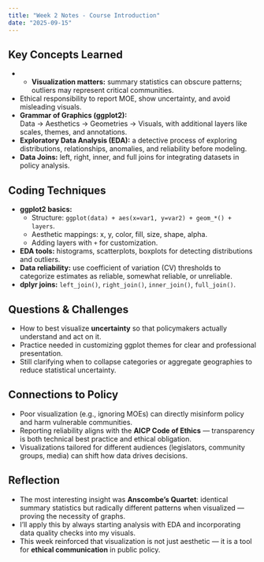 ```yaml
---
title: "Week 2 Notes - Course Introduction"
date: "2025-09-15"
---
```


## Key Concepts Learned
- - **Visualization matters:** summary statistics can obscure patterns; outliers may represent critical communities.  
- Ethical responsibility to report MOE, show uncertainty, and avoid misleading visuals.  
- **Grammar of Graphics (ggplot2):**  
  Data → Aesthetics → Geometries → Visuals, with additional layers like scales, themes, and annotations.  
- **Exploratory Data Analysis (EDA):** a detective process of exploring distributions, relationships, anomalies, and reliability before modeling.  
- **Data Joins:** left, right, inner, and full joins for integrating datasets in policy analysis.  

## Coding Techniques
- **ggplot2 basics:**  
  - Structure: `ggplot(data) + aes(x=var1, y=var2) + geom_*() + layers`.  
  - Aesthetic mappings: x, y, color, fill, size, shape, alpha.  
  - Adding layers with `+` for customization.  
- **EDA tools:** histograms, scatterplots, boxplots for detecting distributions and outliers.  
- **Data reliability:** use coefficient of variation (CV) thresholds to categorize estimates as reliable, somewhat reliable, or unreliable.  
- **dplyr joins:** `left_join()`, `right_join()`, `inner_join()`, `full_join()`.  

## Questions & Challenges
- How to best visualize **uncertainty** so that policymakers actually understand and act on it.  
- Practice needed in customizing ggplot themes for clear and professional presentation.  
- Still clarifying when to collapse categories or aggregate geographies to reduce statistical uncertainty.  

## Connections to Policy
- Poor visualization (e.g., ignoring MOEs) can directly misinform policy and harm vulnerable communities.  
- Reporting reliability aligns with the **AICP Code of Ethics** — transparency is both technical best practice and ethical obligation.  
- Visualizations tailored for different audiences (legislators, community groups, media) can shift how data drives decisions.  

## Reflection
- The most interesting insight was **Anscombe’s Quartet**: identical summary statistics but radically different patterns when visualized — proving the necessity of graphs.  
- I’ll apply this by always starting analysis with EDA and incorporating data quality checks into my visuals.  
- This week reinforced that visualization is not just aesthetic — it is a tool for **ethical communication** in public policy.
